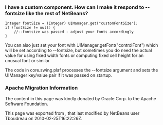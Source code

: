 <!--

    Licensed to the Apache Software Foundation (ASF) under one
    or more contributor license agreements.  See the NOTICE file
    distributed with this work for additional information
    regarding copyright ownership.  The ASF licenses this file
    to you under the Apache License, Version 2.0 (the
    "License"); you may not use this file except in compliance
    with the License.  You may obtain a copy of the License at

      http://www.apache.org/licenses/LICENSE-2.0

    Unless required by applicable law or agreed to in writing,
    software distributed under the License is distributed on an
    "AS IS" BASIS, WITHOUT WARRANTIES OR CONDITIONS OF ANY
    KIND, either express or implied.  See the License for the
    specific language governing permissions and limitations
    under the License.

-->

===I have a custom component. How can I make it respond to --fontsize like the rest of NetBeans?===
<pre>
Integer fontSize = (Integer) UIManager.get("customFontSize");
if (fontSize != null) {
    //--fontsize was passed - adjust your fonts accordingly
}
</pre>

You can also just set your font with UIManager.getFont("controlFont") which
will be set according to --fontsize, but sometimes you do need the actual
value for using fixed width fonts or computing fixed cell height for an
unusual font or similar.

The code in core.swing.plaf processes the --fontsize argument and sets the
UIManager key/value pair if it was passed on startup.

===Apache Migration Information===

The content in this page was kindly donated by Oracle Corp. to the
Apache Software Foundation.

This page was exported from , 
that last modified by NetBeans user Tboudreau 
on 2010-02-25T16:22:26Z.

